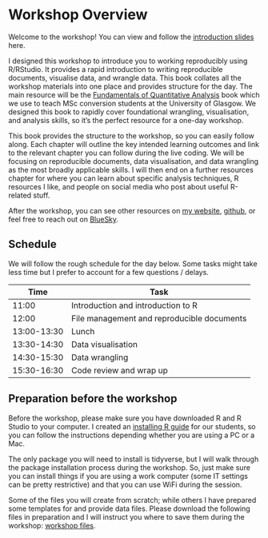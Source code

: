 # Workshop Overview {.unnumbered}

Welcome to the workshop! You can view and follow the [introduction slides](Introduction_slides.html){target="_blank"} here. 

I designed this workshop to introduce you to working reproducibly using R/RStudio. It provides a rapid introduction to writing reproducible documents, visualise data, and wrangle data. This book collates all the workshop materials into one place and provides structure for the day. The main resource will be the [Fundamentals of Quantitative Analysis](https://psyteachr.github.io/quant-fun-v3/){target="_blank"} book which we use to teach MSc conversion students at the University of Glasgow. We designed this book to rapidly cover foundational wrangling, visualisation, and analysis skills, so it's the perfect resource for a one-day workshop. 

This book provides the structure to the workshop, so you can easily follow along. Each chapter will outline the key intended learning outcomes and link to the relevant chapter you can follow during the live coding. We will be focusing on reproducible documents, data visualisation, and data wrangling as the most broadly applicable skills. I will then end on a further resources chapter for where you can learn about specific analysis techniques, R resources I like, and people on social media who post about useful R-related stuff. 

After the workshop, you can see other resources on [my website](https://bartlettje.github.io/){target="_blank"}, [github](https://github.com/BartlettJE){target="_blank"}, or feel free to reach out on [BlueSky](https://bsky.app/profile/bartlettje.bsky.social){target="_blank"}.

## Schedule

We will follow the rough schedule for the day below. Some tasks might take less time but I prefer to account for a few questions / delays. 

| Time        | Task                                       |
|-------------|--------------------------------------------|
| 11:00       | Introduction and introduction to R         |
| 12:00       | File management and reproducible documents |
| 13:00-13:30 | Lunch                                      |
| 13:30-14:30 | Data visualisation                         |
| 14:30-15:30 | Data wrangling                             |
| 15:30-16:30 | Code review and wrap up                    |

## Preparation before the workshop

Before the workshop, please make sure you have downloaded R and R Studio to your computer. I created an [installing R guide](https://psyteachr.github.io/RSetGo/){target="_blank"} for our students, so you can follow the instructions depending whether you are using a PC or a Mac. 

The only package you will need to install is <pkg>tidyverse</pkg>, but I will walk through the package installation process during the workshop. So, just make sure you can install things if you are using a work computer (some IT settings can be pretty restrictive) and that you can use WiFi during the session. 

Some of the files you will create from scratch; while others I have prepared some templates for and provide data files. Please download the following files in preparation and I will instruct you where to save them during the workshop: [workshop files](include/Workshop_materials.zip). 
